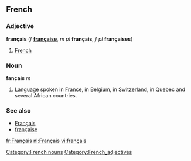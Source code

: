 ==French==
===Adjective===
'''français''' (''f'' '''[[française]]''', ''m pl'' '''français''', ''f pl'' '''françaises''')

#[[French]]

===Noun===
'''fançais''' ''m'' 

#[[Language]] spoken in [[France]], in [[Belgium]], in [[Switzerland]], in [[Quebec]] and several African countries.

===See also===
*[[Français]]
*[[française]]

[[fr:Français]]
[[nl:Français]]
[[vi:français]]

[[Category:French nouns]]
[[Category:French_adjectives]]